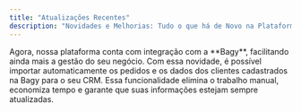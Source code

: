 ```yaml
---
title: "Atualizações Recentes"
description: "Novidades e Melhorias: Tudo o que há de Novo na Plataforma"
---
```


<Update label="01/23/2025">
  <Card title="Integração com a Bagy" icon="plug">
    Agora, nossa plataforma conta com integração com a **Bagy**, facilitando ainda mais a gestão do seu negócio. Com essa novidade, é possível importar automaticamente os pedidos e os dados dos clientes cadastrados na Bagy para o seu CRM. Essa funcionalidade elimina o trabalho manual, economiza tempo e garante que suas informações estejam sempre atualizadas.
  </Card>
</Update>